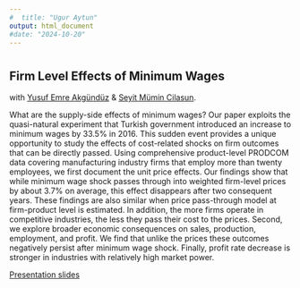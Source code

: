```yaml
---
#  title: "Ugur Aytun"
output: html_document
#date: "2024-10-20"
---
```



#
#
#
#
#
#

## Firm Level Effects of Minimum Wages
with [Yusuf Emre Akgündüz](http://myweb.sabanciuniv.edu/emreakgunduz/) & [Seyit Mümin Cilasun](https://avesis.tedu.edu.tr/seyit.cilasun).

What are the supply-side effects of minimum wages? Our paper exploits the quasi-natural experiment that Turkish government introduced an increase to minimum wages by 33.5\% in 2016. This sudden event provides a unique opportunity to study the effects of cost-related shocks on firm outcomes that can be directly passed. Using comprehensive product-level PRODCOM data covering manufacturing industry firms that employ more than twenty employees, we first document the unit price effects. Our findings show that while minimum wage shock passes through into weighted firm-level prices by about 3.7\% on average, this effect disappears after two consequent years. These findings are also similar when price pass-through model at firm-product level is estimated. In addition, the more firms operate in competitive industries, the less they pass their cost to the prices. Second, we explore broader economic consequences on sales, production, employment, and profit. We find that unlike the prices these outcomes negatively persist after minimum wage shock. Finally, profit rate decrease is stronger in industries with relatively high market power.


[Presentation slides](https://drive.google.com/file/d/1NOlTE3aj_xXXjZIIZZM8mQDfS0BA230k/view?usp=sharing)

